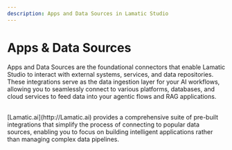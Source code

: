 ```yaml
---
description: Apps and Data Sources in Lamatic Studio
---
```


# Apps & Data Sources

Apps and Data Sources are the foundational connectors that enable Lamatic Studio to interact with external systems, services, and data repositories. These integrations serve as the data ingestion layer for your AI workflows, allowing you to seamlessly connect to various platforms, databases, and cloud services to feed data into your agentic flows and RAG applications.

<br/>
[Lamatic.ai](http://Lamatic.ai) provides a comprehensive suite of pre-built integrations that simplify the process of connecting to popular data sources, enabling you to focus on building intelligent applications rather than managing complex data pipelines.


